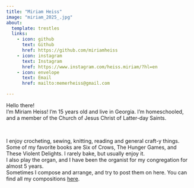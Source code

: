 ```yaml
---
title: "Miriam Heiss"
image: "miriam_2025_.jpg"
about:
  template: trestles
  links:
    - icon: github
      text: Github
      href: https://github.com/miriamheiss
    - icon: instagram
      text: Instagram
      href: https://www.instagram.com/heiss.miriam/?hl=en
    - icon: envelope
      text: Email
      href: mailto:memerheiss@gmail.com 

---
```


Hello there! 
\
I'm Miriam Heiss! I'm 15 years old and live in Georgia. I'm homeschooled, and a member of the Church of Jesus Christ of Latter-day Saints.

\

I enjoy crocheting, sewing, knitting, reading and general craft-y things. Some of my favorite books are Six of Crows, The Hunger Games, and These Violent Delights. I rarely bake, but usually enjoy it. 
\
I also play the organ, and I have been the organist for my congregation for almost 5 years.
\
Sometimes I compose and arrange, and try to post them on here. You can find all my compositions [here](https://musescore.com/user/48858879).
